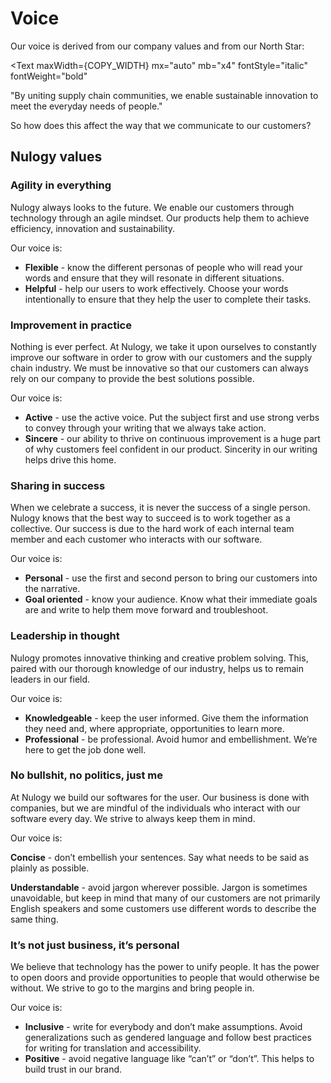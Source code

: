 
# Voice

Our voice is derived from our company values and from our North Star:

<Text
  maxWidth={COPY_WIDTH}
  mx="auto"
  mb="x4"
  fontStyle="italic"
  fontWeight="bold"
>
  "By uniting supply chain communities, we enable sustainable innovation to meet
  the everyday needs of people."
</Text>

So how does this affect the way that we communicate to our customers?

## Nulogy values

### Agility in everything

Nulogy always looks to the future. We enable our customers through technology through an agile mindset. Our products help them to achieve efficiency, innovation and sustainability.

Our voice is:

- **Flexible** - know the different personas of people who will read your words and ensure that they will resonate in different situations.
- **Helpful** - help our users to work effectively. Choose your words intentionally to ensure that they help the user to complete their tasks.

### Improvement in practice

Nothing is ever perfect. At Nulogy, we take it upon ourselves to constantly improve our software in order to grow with our customers and the supply chain industry. We must be innovative so that our customers can always rely on our company to provide the best solutions possible.

Our voice is:

- **Active** - use the active voice. Put the subject first and use strong verbs to convey through your writing that we always take action.
- **Sincere** - our ability to thrive on continuous improvement is a huge part of why customers feel confident in our product. Sincerity in our writing helps drive this home.

### Sharing in success

When we celebrate a success, it is never the success of a single person. Nulogy knows that the best way to succeed is to work together as a collective. Our success is due to the hard work of each internal team member and each customer who interacts with our software.

Our voice is:

- **Personal** - use the first and second person to bring our customers into the narrative.
- **Goal oriented** - know your audience. Know what their immediate goals are and write to help them move forward and troubleshoot.

### Leadership in thought

Nulogy promotes innovative thinking and creative problem solving. This, paired with our thorough knowledge of our industry, helps us to remain leaders in our field.

Our voice is:

- **Knowledgeable** - keep the user informed. Give them the information they need and, where appropriate, opportunities to learn more.
- **Professional** - be professional. Avoid humor and embellishment. We’re here to get the job done well.

### No bullshit, no politics, just me

At Nulogy we build our softwares for the user. Our business is done with companies, but we are mindful of the individuals who interact with our software every day. We strive to always keep them in mind.

Our voice is:

**Concise** - don’t embellish your sentences. Say what needs to be said as plainly as possible.

**Understandable** - avoid jargon wherever possible. Jargon is sometimes unavoidable, but keep in mind that many of our customers are not primarily English speakers and some customers use different words to describe the same thing.

### It’s not just business, it’s personal

We believe that technology has the power to unify people. It has the power to open doors and provide opportunities to people that would otherwise be without. We strive to go to the margins and bring people in.

Our voice is:

- **Inclusive** - write for everybody and don’t make assumptions. Avoid generalizations such as gendered language and follow best practices for writing for translation and accessibility.
- **Positive** - avoid negative language like “can’t” or “don’t”. This helps to build trust in our brand.

